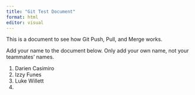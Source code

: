 ```yaml
---
title: "Git Test Document"
format: html
editor: visual
---
```


This is a document to see how Git Push, Pull, and Merge works.

Add your name to the document below. Only add your own name, not your teammates' names.

1.  Darien Casimiro
2.  Izzy Funes
3.  Luke Willett
4.  
